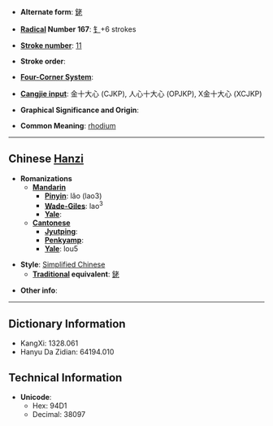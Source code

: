 * '''Alternate form''': [[銠]]

* '''[[Wiktionary:Chinese radical index| Radical]] Number 167''': [[Wiktionary:Chinese radical index 钅|钅]]+6 strokes

* '''[[Wiktionary:Chinese total strokes index|Stroke number]]''': [[Wiktionary:Chinese total strokes index 11|11]]

* '''Stroke order''': 

* '''[[Wiktionary:Chinese four corner index|Four-Corner System]]''': 

* '''[[Wiktionary:Chinese Cangjie index|Cangjie input]]''': 金十大心 (CJKP), 人心十大心 (OPJKP), X金十大心 (XCJKP)

* '''Graphical Significance and Origin''': 

* '''Common Meaning''': [[rhodium]]

----

== Chinese [[Hanzi]] ==

* '''Romanizations'''
** '''[[Mandarin]]'''
*** '''[[Pinyin]]''': lǎo (lao3)
*** '''[[Wade-Giles]]''': lao<sup>3</sup>
*** '''[[Yale]]''': 
** '''[[Cantonese]]'''
*** '''[[Jyutping]]''':
*** '''[[Penkyamp]]''': 
*** '''[[Yale]]''': lou5

* '''Style''': [[Simplified Chinese]] 
** '''[[Traditional Chinese|Traditional]] equivalent''': [[銠]]

* '''Other info''': 

----

== Dictionary Information ==

* KangXi: 1328.061
* Hanyu Da Zidian: 64194.010

== Technical Information ==

* '''Unicode''':
** Hex: 94D1
** Decimal: 38097